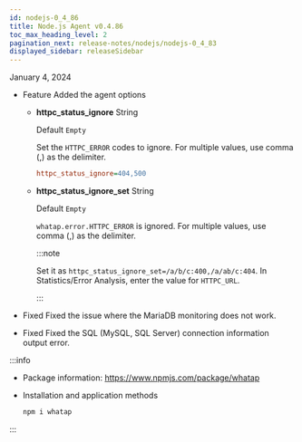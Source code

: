 ```yaml
---
id: nodejs-0_4_86
title: Node.js Agent v0.4.86
toc_max_heading_level: 2
pagination_next: release-notes/nodejs/nodejs-0_4_83
displayed_sidebar: releaseSidebar
---
```


January 4, 2024

- <Status>Feature</Status> Added the agent options

  - **httpc_status_ignore** <span class='type'>String</span>

    Default `Empty`

    Set the `HTTPC_ERROR` codes to ignore. For multiple values, use comma (,) as the delimiter.

    ```ini title='whatap.conf'
    httpc_status_ignore=404,500
    ```

  - **httpc_status_ignore_set** <span class='type'>String</span>

    Default `Empty`

    `whatap.error.HTTPC_ERROR` is ignored. For multiple values, use comma (,) as the delimiter.

    :::note

    Set it as `httpc_status_ignore_set=/a/b/c:400,/a/ab/c:404`. In Statistics/Error Analysis, enter the value for `HTTPC_URL`.

    :::

- <Status>Fixed</Status> Fixed the issue where the MariaDB monitoring does not work.

- <Status>Fixed</Status> Fixed the SQL (MySQL, SQL Server) connection information output error.

:::info

- Package information: https://www.npmjs.com/package/whatap

- Installation and application methods

  ```bash
  npm i whatap
  ```

:::

